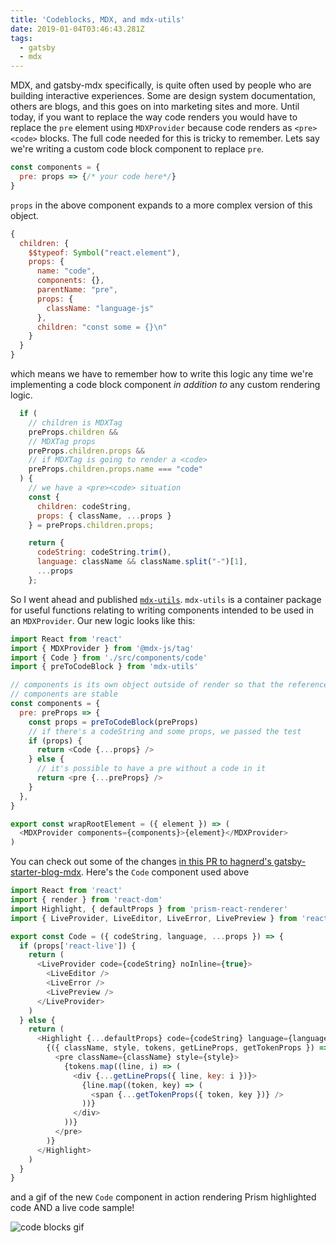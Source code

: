 ```yaml
---
title: 'Codeblocks, MDX, and mdx-utils'
date: 2019-01-04T03:46:43.281Z
tags:
  - gatsby
  - mdx
---
```

MDX, and gatsby-mdx specifically, is quite often used by people who are building interactive experiences. Some are design system documentation, others are blogs, and this goes on into marketing sites and more. Until today, if you want to replace the way code renders you would have to replace the `pre` element using `MDXProvider` because code renders as `<pre><code>` blocks. The full code needed for this is tricky to remember. Lets say we're writing a custom code block component to replace `pre`.

```js
const components = {
  pre: props => {/* your code here*/}
}
```

`props` in the above component expands to a more complex version of this object.

```js
{
  children: {
    $$typeof: Symbol("react.element"),
    props: {
      name: "code",
      components: {},
      parentName: "pre",
      props: {
        className: "language-js"
      },
      children: "const some = {}\n"
    }
  }
}
```

which means we have to remember how to write this logic any time we're implementing a code block component *in addition to* any custom rendering logic.

```js
  if (
    // children is MDXTag
    preProps.children &&
    // MDXTag props
    preProps.children.props &&
    // if MDXTag is going to render a <code>
    preProps.children.props.name === "code"
  ) {
    // we have a <pre><code> situation
    const {
      children: codeString,
      props: { className, ...props }
    } = preProps.children.props;

    return {
      codeString: codeString.trim(),
      language: className && className.split("-")[1],
      ...props
    };
```

So I went ahead and published [`mdx-utils`](https://github.com/ChristopherBiscardi/gatsby-mdx/tree/00769a1b72455f40843cd2f09ee34fd63b009fb2/packages/mdx-utils). `mdx-utils` is a container package for useful functions relating to writing components intended to be used in an `MDXProvider`. Our new logic looks like this:

```js
import React from 'react'
import { MDXProvider } from '@mdx-js/tag'
import { Code } from './src/components/code'
import { preToCodeBlock } from 'mdx-utils'

// components is its own object outside of render so that the references to
// components are stable
const components = {
  pre: preProps => {
    const props = preToCodeBlock(preProps)
    // if there's a codeString and some props, we passed the test
    if (props) {
      return <Code {...props} />
    } else {
      // it's possible to have a pre without a code in it
      return <pre {...preProps} />
    }
  },
}

export const wrapRootElement = ({ element }) => (
  <MDXProvider components={components}>{element}</MDXProvider>
)
```

You can check out some of the changes [in this PR to hagnerd's gatsby-starter-blog-mdx](https://github.com/hagnerd/gatsby-starter-blog-mdx/pull/1). Here's the `Code` component used above

```js
import React from 'react'
import { render } from 'react-dom'
import Highlight, { defaultProps } from 'prism-react-renderer'
import { LiveProvider, LiveEditor, LiveError, LivePreview } from 'react-live'

export const Code = ({ codeString, language, ...props }) => {
  if (props['react-live']) {
    return (
      <LiveProvider code={codeString} noInline={true}>
        <LiveEditor />
        <LiveError />
        <LivePreview />
      </LiveProvider>
    )
  } else {
    return (
      <Highlight {...defaultProps} code={codeString} language={language}>
        {({ className, style, tokens, getLineProps, getTokenProps }) => (
          <pre className={className} style={style}>
            {tokens.map((line, i) => (
              <div {...getLineProps({ line, key: i })}>
                {line.map((token, key) => (
                  <span {...getTokenProps({ token, key })} />
                ))}
              </div>
            ))}
          </pre>
        )}
      </Highlight>
    )
  }
}
```

and a gif of the new `Code` component in action rendering Prism highlighted code AND a live code sample!

![code blocks gif](/img/precode.gif "code blocks showing features")
